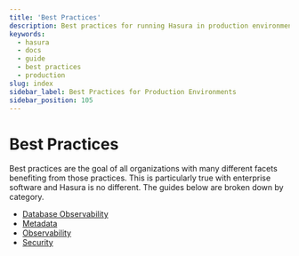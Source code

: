 ```yaml
---
title: 'Best Practices'
description: Best practices for running Hasura in production environments
keywords:
  - hasura
  - docs
  - guide
  - best practices
  - production
slug: index
sidebar_label: Best Practices for Production Environments
sidebar_position: 105
---
```


# Best Practices

Best practices are the goal of all organizations with many different facets benefiting from those practices. This is
particularly true with enterprise software and Hasura is no different. The guides below are broken down by category.

- [Database Observability](/deployment/best-practices-for-production/db-observability.mdx)
- [Metadata](/deployment/best-practices-for-production/metadata.mdx)
- [Observability](/deployment/best-practices-for-production/observability.mdx)
- [Security](/deployment/best-practices-for-production/security.mdx)
